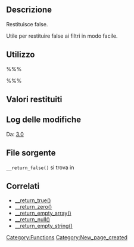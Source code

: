 {{Languages|
{{en|Function Reference/_return_false}}
{{it|Riferimento funzioni/_return_false}}
}}

== Descrizione ==

Restituisce false.

Utile per restituire false ai filtri in modo facile.

== Utilizzo ==
%%%<?php 
// Quanto segue aggiunge un filtro su `esempio_filtro` che restituisce false 
add_filter('esempio_filtro', '__return_false'); 
?>%%%

== Valori restituiti ==

{{it:Return||boolean|false}}

== Log delle modifiche ==

Da: [[Version 3.0|3.0]]

== File sorgente ==

<tt>__return_false()</tt> si trova in {{Trac|wp-includes/functions.php}}

== Correlati ==
* [[it:Riferimento_funzioni/_return_true|__return_true()]]
* [[it:Riferimento_funzioni/_return_zero|__return_zero()]]
* [[it:Riferimento_funzioni/_return_empty_array|__return_empty_array()]]
* [[it:Riferimento_funzioni/_return_null|__return_null()]]
* [[it:Riferimento_funzioni/_return_empty_string|__return_empty_string()]]

[[Category:Functions]]

[[Category:New_page_created]]